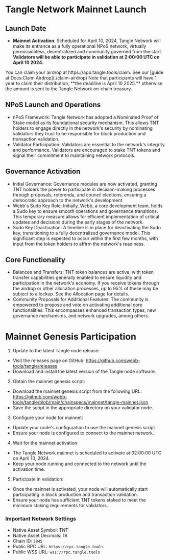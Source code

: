 
# Tangle Network Mainnet Launch

## Launch Date

- **Mainnet Activation**: Scheduled for April 10, 2024, Tangle Network will make its entrance as a fully operational NPoS network, virtually permissionless, decentralized and community governed from the start. **Validators will be able to participate in validation at 2:00:00 UTC on April 10 2024.**

<Callout emoji="⚠️">
  You can claim your airdrop at https://app.tangle.tools/claim. See our [guide at Docs:Claim Airdrop](./claim-airdrop) Note that participants will have 1 year to claim their distribution, **the deadline is April 10 2025.** otherwise the amount is sent to the Tangle Network on-chain treasury.
</Callout>

## NPoS Launch and Operations

- nPoS Framework: Tangle Network has adopted a Nominated Proof of Stake model as its foundational security mechanism. This allows TNT holders to engage directly in the network's security by nominating validators they trust to be responsible for block production and transaction validation.
- Validator Participation: Validators are essential to the network's integrity and performance. Validators are encouraged to stake TNT tokens and signal their commitment to maintaining network protocols.

## Governance Activation

- Initial Governance: Governance modules are now activated, granting TNT holders the power to participate in decision-making processes through proposals, referenda, and council elections, ensuring a democratic approach to the network's development.
- Webb's Sudo Key Role: Initially, Webb, a core development team, holds a Sudo key to ensure smooth operations and governance transitions. This temporary measure allows for efficient implementation of critical updates and decisions during the early stages of the network.
- Sudo Key Deactivation: A timeline is in place for deactivating the Sudo key, transitioning to a fully decentralized governance model. This significant step is expected to occur within the first few months, with input from the token holders to affirm the network's readiness.

## Core Functionality

- Balances and Transfers: TNT token balances are active, with token transfer capabilities generally enabled to ensure liquidity and participation in the network's economy. If you receive tokens through the airdrop or other allocation processes, up to 95% of these may be subject to a lockup. See the Allocation page for details.
- Community Proposals for Additional Features: The community is empowered to propose and vote on activating additional core functionalities. This encompasses enhanced transaction types, new governance mechanisms, and network upgrades, among others.

# Mainnet Genesis Participation

1. Update to the latest Tangle node release:

- Visit the releases page on GitHub: https://github.com/webb-tools/tangle/releases
- Download and install the latest version of the Tangle node software.

2. Obtain the mainnet genesis script:

- Download the mainnet genesis script from the following URL: https://github.com/webb-tools/tangle/blob/main/chainspecs/mainnet/tangle-mainnet.json
- Save the script in the appropriate directory on your validator node.

3. Configure your node for mainnet:

- Update your node's configuration to use the mainnet genesis script.
- Ensure your node is configured to connect to the mainnet network.

4. Wait for the mainnet activation:

- The Tangle Network mainnet is scheduled to activate at 02:00:00 UTC on April 10, 2024.
- Keep your node running and connected to the network until the activation time.

5. Participate in validation:

- Once the mainnet is activated, your node will automatically start participating in block production and transaction validation.
- Ensure your node has sufficient TNT tokens staked to meet the minimum staking requirements for validators.

### Important Network Settings

- Native Asset Symbol: TNT
- Native Asset Decimals: 18
- Chain ID: `5845`
- Public RPC URL: `https://rpc.tangle.tools`
- Public WSS URL: `wss://rpc.tangle.tools`
